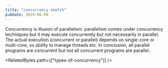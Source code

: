 ```yaml
---
title: "concurrency sketch"
pubDate: 2024-06-09
---
```



Concurrency is illusion of parallelism. parallelism comes under concurrency techniques but it may execute concurrently but not necessarily in parallel. The actual execution (concurrent or parallel) depends on single-core or multi-core, os ability to manage threads etc.
In conclusion, all parallel programs are concurrent but not all concurrent programs are parallel..

<ImageView
  src={concurrency}
  alt="concurrency context switches between two tasks to create a illusion of running parallely and parallel executes two tasks in parallel manner"
/>

<RelatedBytes path={["types-of-concurrency"]} />
